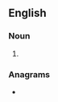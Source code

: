 ==English==

===Noun===
{{head|en|noun form}}

# {{plural of|decennial|lang=en}}

===Anagrams===
* {{anagrams|en|a=acdeeilnns|celandines|line dances|line-dances}}